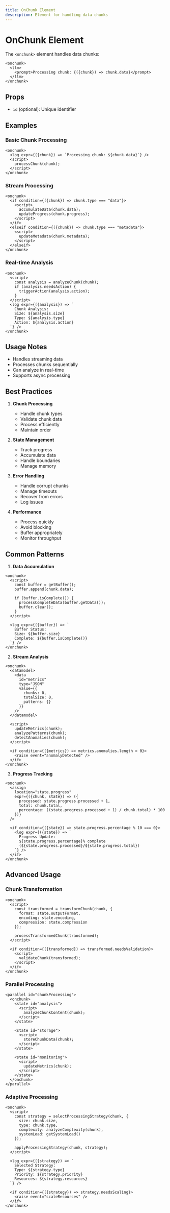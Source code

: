 ```yaml
---
title: OnChunk Element
description: Element for handling data chunks
---
```


# OnChunk Element

The `<onchunk>` element handles data chunks:

```mdx
<onchunk>
  <llm>
    <prompt>Processing chunk: {({chunk}) => chunk.data}</prompt>
  </llm>
</onchunk>
```

## Props

- `id` (optional): Unique identifier

## Examples

### Basic Chunk Processing

```mdx
<onchunk>
  <log expr={({chunk}) => `Processing chunk: ${chunk.data}`} />
  <script>
    processChunk(chunk);
  </script>
</onchunk>
```

### Stream Processing

```mdx
<onchunk>
  <if condition={({chunk}) => chunk.type === "data"}>
    <script>
      accumulateData(chunk.data);
      updateProgress(chunk.progress);
    </script>
  </if>
  <elseif condition={({chunk}) => chunk.type === "metadata"}>
    <script>
      updateMetadata(chunk.metadata);
    </script>
  </elseif>
</onchunk>
```

### Real-time Analysis

```mdx
<onchunk>
  <script>
    const analysis = analyzeChunk(chunk);
    if (analysis.needsAction) {
      triggerAction(analysis.action);
    }
  </script>
  <log expr={({analysis}) => `
    Chunk Analysis:
    Size: ${analysis.size}
    Type: ${analysis.type}
    Action: ${analysis.action}
  `} />
</onchunk>
```

## Usage Notes

- Handles streaming data
- Processes chunks sequentially
- Can analyze in real-time
- Supports async processing

## Best Practices

1. **Chunk Processing**
   - Handle chunk types
   - Validate chunk data
   - Process efficiently
   - Maintain order

2. **State Management**
   - Track progress
   - Accumulate data
   - Handle boundaries
   - Manage memory

3. **Error Handling**
   - Handle corrupt chunks
   - Manage timeouts
   - Recover from errors
   - Log issues

4. **Performance**
   - Process quickly
   - Avoid blocking
   - Buffer appropriately
   - Monitor throughput

## Common Patterns

1. **Data Accumulation**
```mdx
<onchunk>
  <script>
    const buffer = getBuffer();
    buffer.append(chunk.data);
    
    if (buffer.isComplete()) {
      processCompleteData(buffer.getData());
      buffer.clear();
    }
  </script>
  
  <log expr={({buffer}) => `
    Buffer Status:
    Size: ${buffer.size}
    Complete: ${buffer.isComplete()}
  `} />
</onchunk>
```

2. **Stream Analysis**
```mdx
<onchunk>
  <datamodel>
    <data 
      id="metrics"
      type="JSON"
      value={{
        chunks: 0,
        totalSize: 0,
        patterns: {}
      }}
    />
  </datamodel>
  
  <script>
    updateMetrics(chunk);
    analyzePatterns(chunk);
    detectAnomalies(chunk);
  </script>
  
  <if condition={({metrics}) => metrics.anomalies.length > 0}>
    <raise event="anomalyDetected" />
  </if>
</onchunk>
```

3. **Progress Tracking**
```mdx
<onchunk>
  <assign 
    location="state.progress"
    expr={({chunk, state}) => ({
      processed: state.progress.processed + 1,
      total: chunk.total,
      percentage: ((state.progress.processed + 1) / chunk.total) * 100
    })}
  />
  
  <if condition={({state}) => state.progress.percentage % 10 === 0}>
    <log expr={({state}) => `
      Progress Update:
      ${state.progress.percentage}% complete
      (${state.progress.processed}/${state.progress.total})
    `} />
  </if>
</onchunk>
```

## Advanced Usage

### Chunk Transformation

```mdx
<onchunk>
  <script>
    const transformed = transformChunk(chunk, {
      format: state.outputFormat,
      encoding: state.encoding,
      compression: state.compression
    });
    
    processTransformedChunk(transformed);
  </script>
  
  <if condition={({transformed}) => transformed.needsValidation}>
    <script>
      validateChunk(transformed);
    </script>
  </if>
</onchunk>
```

### Parallel Processing

```mdx
<parallel id="chunkProcessing">
  <onchunk>
    <state id="analysis">
      <script>
        analyzeChunkContent(chunk);
      </script>
    </state>
    
    <state id="storage">
      <script>
        storeChunkData(chunk);
      </script>
    </state>
    
    <state id="monitoring">
      <script>
        updateMetrics(chunk);
      </script>
    </state>
  </onchunk>
</parallel>
```

### Adaptive Processing

```mdx
<onchunk>
  <script>
    const strategy = selectProcessingStrategy(chunk, {
      size: chunk.size,
      type: chunk.type,
      complexity: analyzeComplexity(chunk),
      systemLoad: getSystemLoad()
    });
    
    applyProcessingStrategy(chunk, strategy);
  </script>
  
  <log expr={({strategy}) => `
    Selected Strategy:
    Type: ${strategy.type}
    Priority: ${strategy.priority}
    Resources: ${strategy.resources}
  `} />
  
  <if condition={({strategy}) => strategy.needsScaling}>
    <raise event="scaleResources" />
  </if>
</onchunk>
